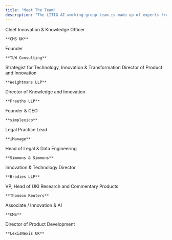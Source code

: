 ```yaml
---
title: "Meet The Team"
description: "The LITIG AI working group team is made up of experts from across the industry from leading law firms, legal tech vendors, suppliers and consultants. "
---
```


<CardGroup cols={3}>
  <Card title="John Craske" href="https://www.linkedin.com/in/johncraske/" img="https://media.licdn.com/dms/image/v2/D4E03AQEjbZUAZFuXtg/profile-displayphoto-shrink_400_400/profile-displayphoto-shrink_400_400/0/1687289236279?e=1746057600&v=beta&t=mGUseamWUOBIxKrQZW_yE8slZf7s_0bWcvRIloPj9uA">
    Chief Innovation & Knowledge Officer

    **CMS UK**
  </Card>

  <Card title="Tara Waters" href="https://www.linkedin.com/in/tlwaters/" img="https://media.licdn.com/dms/image/v2/D4E03AQEd9UTOQZuKBw/profile-displayphoto-shrink_400_400/profile-displayphoto-shrink_400_400/0/1727702794632?e=1746057600&v=beta&t=o0YsBzu5kD1aAei_5nPK50hZF7K7vfRwb2XCWPDs6Y8">
    Founder

    **TLW Consulting**
  </Card>

  <Card title="Jo Owen" href="https://www.linkedin.com/in/jseowen/" img="https://media.licdn.com/dms/image/v2/D4E03AQGlWHUnXS6w-w/profile-displayphoto-shrink_400_400/profile-displayphoto-shrink_400_400/0/1704308872167?e=1746057600&v=beta&t=0ZukjOFH4o_j6V12ml83O7vq8Y5V2rrzJYondULsFZU">
    Strategist for Technology, Innovation & Transformation
  </Card>

  <Card title="Dr Catriona Wolfenden" href="https://www.linkedin.com/in/dr-catriona-wolfenden-weightmans/" img="https://media.licdn.com/dms/image/v2/D4E03AQHNz8h2Di3YOQ/profile-displayphoto-shrink_400_400/profile-displayphoto-shrink_400_400/0/1689104440997?e=1746057600&v=beta&t=ejzsa0YOpH6I_FDpO11tfTOuicpyzr3VrRyGkCDToi8">
    Director of Product and Innovation

    **Weightmans LLP**
  </Card>

  <Card title="Nick Pryor" href="https://www.linkedin.com/in/nickpryorlaw/" img="https://media.licdn.com/dms/image/v2/D4E03AQH6XlfzAfcM2Q/profile-displayphoto-shrink_400_400/profile-displayphoto-shrink_400_400/0/1726847445124?e=1746057600&v=beta&t=5Hr20mNEb02AicOLUrH7p3-YxmZNh1EXMxfl9Xcmpks">
    Director of Knowledge and Innovation

    **Freeths LLP**
  </Card>

  <Card title="Uwais Iqbal" href="https://www.linkedin.com/in/uwaisiqbal/" img="https://media.licdn.com/dms/image/v2/D4E03AQFxz7-EMgUILg/profile-displayphoto-shrink_400_400/profile-displayphoto-shrink_400_400/0/1720180139632?e=1746057600&v=beta&t=2_iboTln6j5bGRO56oKN2X0EXLNWcW-aEXcMogu_TBI">
    Founder & CEO

    **simplexico**
  </Card>

  <Card title="Jenny Hotchin" href="https://www.linkedin.com/in/jennyhotchin/" img="https://media.licdn.com/dms/image/v2/C4D03AQEms3O0ER54-w/profile-displayphoto-shrink_400_400/profile-displayphoto-shrink_400_400/0/1585575157453?e=1746057600&v=beta&t=O9hFt6wgxfNHycukPvoOP4qiiZYlBNV1dD1P4QoQsdc">
    Legal Practice Lead

    **iManage**
  </Card>

  <Card title="David Wood" href="https://www.linkedin.com/in/davidwoodlawtech/" img="https://media.licdn.com/dms/image/v2/C4E03AQGuBp_BIB3Idg/profile-displayphoto-shrink_800_800/profile-displayphoto-shrink_800_800/0/1654504535653?e=1746057600&v=beta&t=3TlDWDkxxYBGcpRkoivQXSC1qblUNoWjQYpZveFIwEA">
    Head of Legal & Data Engineering

    **Simmons & Simmons**
  </Card>

  <Card title="Damien Behan" href="https://www.linkedin.com/in/damienpbehan/" img="https://media.licdn.com/dms/image/v2/D4E03AQFkGyFhpdUJsw/profile-displayphoto-shrink_800_800/profile-displayphoto-shrink_800_800/0/1674917965334?e=1746057600&v=beta&t=r5iIPCfYmy1KvMIixnmK_uCjx2yCKMSrE0exPpSdObI">
    Innovation & Technology Director

    **Brodies LLP**
  </Card>

  <Card title="Andrew Buckley" href="https://www.linkedin.com/in/andrew-buckley-52296424/" img="data:image/gif;base64,R0lGODlhAQABAIAAAAAAAP///yH5BAEAAAAALAAAAAABAAEAAAIBRAA7">
    VP, Head of UKI Research and Commentary Products

    **Thomson Reuters**
  </Card>

  <Card title="Gideon Green" href="https://www.linkedin.com/in/gideongreen/" img="https://media.licdn.com/dms/image/v2/D4E03AQF4cxWOoegz-w/profile-displayphoto-shrink_400_400/profile-displayphoto-shrink_400_400/0/1687871708524?e=1746057600&v=beta&t=YX_OYwjofRy2h0WPjt93NfUX2U-sCJ5Oi0s-rLbJ8Q0">
    Associate / Innovation & AI

    **CMS**
  </Card>

  <Card title="Karen Waldron" href="https://www.linkedin.com/in/karenawaldron/" img="https://media.licdn.com/dms/image/v2/D4E03AQEXz92sKAr-Hw/profile-displayphoto-shrink_400_400/profile-displayphoto-shrink_400_400/0/1723812699274?e=1746057600&v=beta&t=jLTTuFclOf2rRo_6jlDem3Y43ELynnm28Wfh_jlhPW4">
    Director of Product Development

    **LexisNexis UK**
  </Card>
</CardGroup>